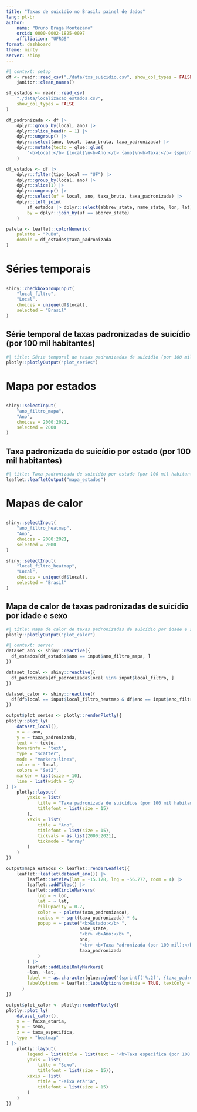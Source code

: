 ```yaml
---
title: "Taxas de suicídio no Brasil: painel de dados"
lang: pt-br
author:
    name: "Bruno Braga Montezano"
    orcid: 0000-0002-1825-0097
    affiliation: "UFRGS"
format: dashboard
theme: minty
server: shiny
---
```



```r
#| context: setup
df <- readr::read_csv("./data/txs_suicidio.csv", show_col_types = FALSE) |>
    janitor::clean_names()

sf_estados <- readr::read_csv(
    "./data/localizacao_estados.csv",
    show_col_types = FALSE
)

df_padronizada <- df |>
    dplyr::group_by(local, ano) |>
    dplyr::slice_head(n = 1) |>
    dplyr::ungroup() |>
    dplyr::select(ano, local, taxa_bruta, taxa_padronizada) |>
    dplyr::mutate(texto = glue::glue(
        "<b>Local:</b> {local}\n<b>Ano:</b> {ano}\n<b>Taxa:</b> {sprintf('%.2f', {taxa_padronizada})}")
    )

df_estados <- df |>
    dplyr::filter(tipo_local == "UF") |>
    dplyr::group_by(local, ano) |>
    dplyr::slice(1) |>
    dplyr::ungroup() |>
    dplyr::select(uf = local, ano, taxa_bruta, taxa_padronizada) |>
    dplyr::left_join(
        sf_estados |> dplyr::select(abbrev_state, name_state, lon, lat),
        by = dplyr::join_by(uf == abbrev_state)
    )

paleta <- leaflet::colorNumeric(
    palette = "PuBu",
    domain = df_estados$taxa_padronizada
)
```


# Séries temporais

## {.sidebar}

```r
shiny::checkboxGroupInput(
    "local_filtro",
    "Local", 
    choices = unique(df$local),
    selected = "Brasil"
)
```

## Série temporal de taxas padronizadas de suicídio (por 100 mil habitantes)

```r
#| title: Série temporal de taxas padronizadas de suicídio (por 100 mil habitantes)
plotly::plotlyOutput("plot_series")
```

# Mapa por estados

## {.sidebar}

```r
shiny::selectInput(
    "ano_filtro_mapa",
    "Ano", 
    choices = 2000:2021,
    selected = 2000
)
```

## Taxa padronizada de suicídio por estado (por 100 mil habitantes)

```r
#| title: Taxa padronizada de suicídio por estado (por 100 mil habitantes)
leaflet::leafletOutput("mapa_estados")
```

# Mapas de calor

## {.sidebar}

```r
shiny::selectInput(
    "ano_filtro_heatmap",
    "Ano", 
    choices = 2000:2021,
    selected = 2000
)

shiny::selectInput(
    "local_filtro_heatmap",
    "Local", 
    choices = unique(df$local),
    selected = "Brasil"
)
```

## Mapa de calor de taxas padronizadas de suicídio por idade e sexo

```r
#| title: Mapa de calor de taxas padronizadas de suicídio por idade e sexo (por 100 mil habitantes)
plotly::plotlyOutput("plot_calor")
```

```r
#| context: server
dataset_ano <- shiny::reactive({
  df_estados[df_estados$ano == input$ano_filtro_mapa, ]
})

dataset_local <- shiny::reactive({
  df_padronizada[df_padronizada$local %in% input$local_filtro, ]
})

dataset_calor <- shiny::reactive({
  df[df$local == input$local_filtro_heatmap & df$ano == input$ano_filtro_heatmap, ]
})

output$plot_series <- plotly::renderPlotly({
plotly::plot_ly(
    dataset_local(),
    x = ~ ano,
    y = ~ taxa_padronizada,
    text = ~ texto,
    hoverinfo = "text",
    type = "scatter",
    mode = "markers+lines",
    color = ~ local,
    colors = "Set2",
    marker = list(size = 10),
    line = list(width = 5)
) |>
    plotly::layout(
        yaxis = list(
            title = "Taxa padronizada de suicídios (por 100 mil habitantes)",
            titlefont = list(size = 15)
        ),
        xaxis = list(
            title = "Ano",
            titlefont = list(size = 15),
            tickvals = as.list(2000:2021),
            tickmode = "array"
        )
    )
})

output$mapa_estados <- leaflet::renderLeaflet({
    leaflet::leaflet(dataset_ano()) |>
        leaflet::setView(lat = -15.178, lng = -56.777, zoom = 4) |>
        leaflet::addTiles() |>
        leaflet::addCircleMarkers(
            lng = ~ lon,
            lat = ~ lat,
            fillOpacity = 0.7,
            color = ~ paleta(taxa_padronizada),
            radius = ~ sqrt(taxa_padronizada) * 6,
            popup = ~ paste("<b>Estado:</b> ",
                            name_state,
                            "<br> <b>Ano:</b> ",
                            ano,
                            "<br> <b>Taxa Padronizada (por 100 mil):</b> ",
                            taxa_padronizada
            )
        ) |>
        leaflet::addLabelOnlyMarkers(
        ~lon, ~lat,
        label = ~ as.character(glue::glue("{sprintf('%.2f', {taxa_padronizada})}")),
        labelOptions = leaflet::labelOptions(noHide = TRUE, textOnly = TRUE, direction = "center")
      )
})

output$plot_calor <- plotly::renderPlotly({
plotly::plot_ly(
    dataset_calor(),
    x = ~ faixa_etaria,
    y = ~ sexo,
    z = ~ taxa_especifica,
    type = "heatmap"
) |>
    plotly::layout(
        legend = list(title = list(text = "<b>Taxa específica (por 100 mil)</b>")),
        yaxis = list(
            title = "Sexo",
            titlefont = list(size = 15)),
        xaxis = list(
            title = "Faixa etária",
            titlefont = list(size = 15)
        )
    )
})

```
